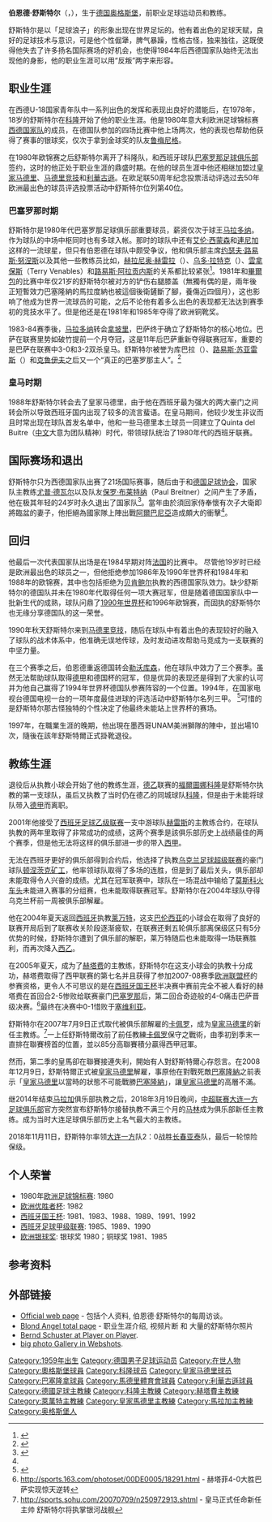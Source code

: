 {{noteTA
|T=zh-hans:贝恩德·舒斯特尔;zh-hk:伯恩德·蘇斯達;zh-tw:貝恩德·舒斯特爾;
|G1=足球
|1=zh-hans:贝恩德·舒斯特尔;zh-hk:伯恩德·蘇斯達;zh-tw:貝恩德·舒斯特爾;
|2=zh-hans:科隆福图纳; zh-hant:科隆幸運;
|3=zh-hans:艾伦·西蒙森; zh-hant:施蒙遜;
|4=zh-hans:鲁梅尼格;zh-hk:路明尼加;zh-tw:魯梅尼格;
|5=zh-hans:马德里竞技;zh-hk:馬德里體育會;zh-tw:馬德里競技;
|6=zh-hans:阿拉贡内斯;zh-hk:阿拉干尼斯;zh-tw:阿拉貢內斯;
|7=zh-hans:马拉多纳;zh-hant:馬拉度納;zh-tw:馬拉度納;zh-hk:馬勒當拿;zh-mo:馬勒當拿;
|8=zh-hans:克鲁伊夫;zh-hk:告魯夫;zh-tw:克魯伊夫;
|9=zh-hans:贝肯鲍尔; zh-hant貝肯鮑爾:;zh-hk:碧根鮑華;
|10=zh-hans:勒沃库森;zh-hk:利華古遜;zh-tw:勒沃庫森;
|11=zh-hans:顿涅茨克矿工;zh-hk:薩克達;zh-tw:頓涅茨克礦工;
|12=zh-hans:莱万特;zh-hk:利雲特;zh-tw:萊萬特;
|13=zh-hans:赫塔费;zh-hk:基達菲;zh-tw:赫塔費;
|14=zh-hans:卡佩罗;zh-hk:卡比路;zh-tw:卡佩羅;
}}
{{Football manager infobox|
|          playername =Bernd Schuster
|               image = [[File:Bernd_Schuster_(2007).JPG|200px]]|
|            fullname =Bernd Schuster
|         dateofbirth = {{birth date and age|1959|11|22}}
|         cityofbirth = [[奥格斯堡|奥格斯堡]]
|      countryofbirth = [[西德|西德]]
|         dateofdeath = 
|         cityofdeath = 
|      countryofdeath = 
|              height = 
|            nickname = ''Der blonde Engel'' (金发天使)
|            position = 中场
|         currentclub = 
|          youthyears = 1971-1976<br>1976-1978
|          youthclubs = 奥格斯堡哈马施米德FC<br>[[奥格斯堡足球俱乐部|奥格斯堡]]
|               years = 1978-1980<br>1980-1988<br>1988-1990<br>1990-1993<br>1993-1996 <br>1996-1997<br>1978-1997
|               clubs = [[科隆足球俱乐部|科隆]]<br>[[巴塞罗那足球俱乐部|巴塞罗那]]<br>[[皇家马德里|皇家马德里]]<br>[[马德里竞技|马德里竞技]]<br>[[勒沃库森足球俱乐部|利華古遜]]<br>[[UNAM美洲狮|UNAM美洲狮]]<br>'''总计'''
|         caps(goals) = {{0}}61 {{0}}(10)<br>170 {{0}}(63)<br>{{0}}62 {{0}}(13)<br>{{0}}85 {{0}}(11)<br>{{0}}59 {{0}}{{0}}(8)<br>{{0}}{{0}}9 {{0}}{{0}}(0)<br>'''446 (105)'''
|       nationalyears = 1977-1979<br>1980<br>1980-1984
|        nationalteam = [[德国国家足球队|西德]] U18<br>[[德国国家足球队|西德U21]]<br>[[德国国家足球队|德国]]
| nationalcaps(goals) = {{0}}10 {{0}}{{0}}(2)<br>{{0}}{{0}}1 {{0}}{{0}}(0)<br>{{0}}21 {{0}}{{0}}(4) 
|        manageryears = 1997-1998<br>1998-1999<br>2001-2003<br>2003-2004<br>2004-2005<br>2005-2007<br>2007-2008<br>2010-2011<br>2013-2014<br>2018
|        managerclubs = [[福爾圖娜科隆足球俱乐部|福爾圖娜科隆]]<br>[[科隆足球俱乐部|科隆]]<br>[[赫雷斯体育俱乐部|赫雷斯]]<br>[[顿涅茨克矿工|顿涅茨克矿工]]<br>[[莱万特体育联会|利雲特]]<br>[[赫塔费足球俱乐部|赫塔費]]<br>[[皇家马德里|皇家马德里]]<br>[[贝西克塔斯|贝西克塔斯]]<br>[[馬拉加足球會|馬拉加]]<br>[[大連一方|大連一方]]
}}
'''伯恩德·舒斯特尔'''（{{lang-de|Bernd Schuster}}，{{bd|1959年|11月22日}}），生于[[德国|德国]][[奥格斯堡|奥格斯堡]]，前职业足球运动员和教练。 

舒斯特尔是以「足球浪子」的形象出现在世界足坛的。他有着出色的足球天赋，良好的足球技术与意识，可是他个性倔犟，脾气暴躁，性格古怪，独来独往，这既使得他失去了许多扬名国际赛场的好机会，也使得1984年后西德国家队始终无法出现他的身影，他的职业生涯可以用“反叛”两字来形容。

==职业生涯==
在西德U-18国家青年队中一系列出色的发挥和表现出良好的潜能后，在1978年，18岁的舒斯特尔在[[科隆足球俱乐部|科隆]]开始了他的职业生涯。他是1980年意大利欧洲足球锦标赛[[德国国家足球队|西德国家队]]的成员，在德国队参加的四场比赛中他上场两次，他的表现也帮助他获得了赛事的银球奖，仅次于拿到金球奖的队友[[卡尔·海因茨·鲁梅尼格|鲁梅尼格]]。

在1980年欧锦赛之后舒斯特尔离开了科隆队，和西班牙球队[[巴塞罗那足球俱乐部|巴塞罗那足球俱乐部]]签约，这时的他正处于职业生涯的鼎盛时期。在他的球员生涯中他还相继加盟过[[皇家马德里|皇家马德里]]、[[马德里竞技|马德里竞技]]和[[勒沃库森足球俱乐部|利華古遜]]。在欧足联50周年纪念投票活动评选过去50年欧洲最出色的球员评选投票活动中舒斯特尔位列第40位。

===巴塞罗那时期===

舒斯特尔是1980年代巴塞罗那足球俱乐部重要球员，薪资仅次于球王[[马拉多纳|马拉多纳]]。作为球队的中场中枢同时也有多球入帐。那时的球队中还有[[艾伦·西蒙森|艾伦·西蒙森]]和[[加里·莱因克尔|連尼加]]这样的一流球星，但只有伯恩德在球队中颇受争议，他和俱乐部主席[[约瑟夫·路易斯·努涅斯|约瑟夫·路易斯·努涅斯]]以及其他一些教练员比如，[[赫拉尼奥·赫雷拉|赫拉尼奥·赫雷拉]]（{{lang|es|Helenio Herrera}}）、[[乌多·拉特克|乌多·拉特克]]（{{lang|de|Udo Lattek}}）、[[特里·维纳布尔斯|雲拿保斯]]（Terry Venables）和[[路易斯·阿拉贡内斯|路易斯·阿拉贡内斯]]的关系都比较紧张<ref name="a-guide-schuster">{{cite news | title = Don Bernardo, Vom Leben und Wirken des großen Exzentrikers Bernd Schuster | url = http://www.a-guide.de/redaktion/sport/schuster.htm | work = [http://a-guide.de a-guide] | publisher = postart werbemedien | date = 2004-??-?? | accessdate = 2007-05-11 | deadurl = yes | archiveurl = https://web.archive.org/web/20070927091001/http://www.a-guide.de/redaktion/sport/schuster.htm | archivedate = 2007-09-27 }}</ref>。1981年和[[毕尔巴鄂竞技|畢爾包]]的比赛中年仅21岁的舒斯特尔被对方的{{link-en|安东尼·戈伊科切亚|Andoni_Goikoetxea}}铲伤右腿膝盖（無獨有偶的是，兩年後正短暫效力巴塞隆納的馬拉度納也被這個後衛鏟斷了腳，養傷近四個月），这也影响了他成为世界一流球员的可能，之后不论他有着多么出色的表现都无法达到赛季初的竞技水平了。但是他还是在1981年和1985年夺得了欧洲铜靴奖。

1983-84赛季後，[[马拉多纳|马拉多纳]]转会[[那不勒斯足球俱乐部|拿坡里]]，巴萨终于确立了舒斯特尔的核心地位。巴萨在联赛里势如破竹提前一个月夺冠，这是11年后巴萨重新夺得联赛冠军，重要的是巴萨在联赛中3-0和3-2双杀皇马。舒斯特尔被誉为库巴拉（{{lang|es|Ladislao Kubala}}）、[[路易斯·苏亚雷斯_(西班牙足球运动员)|路易斯·苏亚雷斯]]（{{lang|es|Luis Suárez}}）和[[约翰·克鲁伊夫|克鲁伊夫]]之后又一个“真正的巴塞罗那主人”。<ref>{{Cite web |url=http://sports.sina.com.cn/g/2007-07-10/09453029585.shtml |title=曾压倒马拉多纳 气死贝肯鲍尔 |accessdate=2007-07-11 |archive-date=2016-03-04 |archive-url=https://web.archive.org/web/20160304124229/http://sports.sina.com.cn/g/2007-07-10/09453029585.shtml |dead-url=no }}</ref>

===皇马时期===

1988年舒斯特尔转会去了皇家马德里，由于他在西班牙最为强大的两大豪门之间转会所以导致西班牙国内出现了较多的流言蜚语。在皇马期间，他较少发生非议而且时常出现在球队首发名单中，他和一些马德里本土球员一同建立了Quinta del Buitre（[[中文|中文]]大意为团队精神）时代，带领球队统治了1980年代的西班牙联赛。

==国际赛场和退出==
舒斯特尔只为西德国家队出赛了21场国际赛事，随后由于和[[德國國家足球隊|德国足球协会]]，国家队主教练[[尤普·德瓦尔|尤普·德瓦尔]]以及队友[[保罗·布莱特纳|保罗·布莱特纳]]（Paul Breitner）之间产生了矛盾，他在极其年轻的24岁时永久退出了国家队<ref name="a-guide-schuster">{{cite news | title = Don Bernardo, Vom Leben und Wirken des großen Exzentrikers Bernd Schuster | url = http://www.a-guide.de/redaktion/sport/schuster.htm | work = [http://a-guide.de a-guide] | publisher = postart werbemedien | date = 2004-??-?? | accessdate = 2007-05-11 | deadurl = yes | archiveurl = https://web.archive.org/web/20070927091001/http://www.a-guide.de/redaktion/sport/schuster.htm | archivedate = 2007-09-27 }}</ref>。當年由於須回家侍奉懷有次子大衛即將臨盆的妻子，他拒絕為國家隊上陣出戰[[阿爾巴尼亞國家足球隊|阿爾巴尼亞]]造成頗大的衝擊<ref name="a-guide-schuster"/>。

==回归==
他最后一次代表国家队出场是在1984早期对阵[[法国国家足球队|法国]]的比赛中。<!-- needs re-wording as the previous paragraph suggests he retired from international football. Did he come out of retirement specifically for this match..? --> 尽管他19岁时已经是欧洲最出色的球员之一，但他拒绝参加1986年及1990年世界杯和1984年和1988年的欧锦赛，其中也包括拒绝为[[贝肯鲍尔|贝肯鲍尔]]执教的西德国家队效力。缺少舒斯特尔的德国队并未在1980年代取得任何一项大赛冠军，但是随着德国国家队中一批新生代的成熟，球队问鼎了[[1990年世界杯|1990年世界杯]]和1996年欧锦赛，而固执的舒斯特尔也无缘分享德国队的这一荣誉。

1990年秋天舒斯特尔来到[[马德里竞技|马德里竞技]]，随后在球队中有着出色的表现较好的融入了球队的战术体系中，他准确无误地传球，及时发动进攻帮助马竞成为一支联赛的中坚力量。

在三个赛季之后，伯恩德重返德国转会[[勒沃库森足球俱乐部|勒沃库森]]，他在球队中效力了三个赛季。虽然无法帮助球队取得[[德甲|德甲]]和德国杯的冠军，但是优异的表现还是得到了大家的认可并为他自己赢得了1994年世界杯德国队参赛阵容的一个位置。1994年，在国家电视台德国电视一台的一项年度最佳进球的评选活动中舒斯特尔名列三甲。 <ref name="a-guide-schuster">{{cite news | title = Don Bernardo, Vom Leben und Wirken des großen Exzentrikers Bernd Schuster | url = http://www.a-guide.de/redaktion/sport/schuster.htm | work = [http://a-guide.de a-guide] | publisher = postart werbemedien | date = 2004-??-?? | accessdate = 2007-05-11 | deadurl = yes | archiveurl = https://web.archive.org/web/20070927091001/http://www.a-guide.de/redaktion/sport/schuster.htm | archivedate = 2007-09-27 }}</ref>可惜的是舒斯特尔那古怪独特的个性决定了他最终未能站上世界杯的赛场。

1997年，在職業生涯的晚期，他出現在墨西哥UNAM美洲獅隊的陣中，並出場10次，隨後在該年舒斯特爾正式掛靴退役。

==教练生涯==
退役后从执教小球会开始了他的教练生涯，[[德乙|德乙]]联赛的[[福爾圖娜科隆足球俱乐部|福爾圖娜科隆]]是舒斯特尔执教的第一支球队，虽后又执教了当时仍在德乙的同城球队[[科隆足球俱乐部|科隆]]，但是由于未能将球队带入[[德甲|德甲]]而离职。

2001年他接受了[[西班牙足球乙级联赛|西班牙足球乙级联赛]]一支中游球队[[赫雷斯体育俱乐部|赫雷斯]]的主教练合约，在球队执教的两年里取得了非常成功的成绩，这两个赛季是該俱乐部历史上战绩最佳的两个赛季，但是他无法将这样的俱乐部进一步的带入[[西甲|西甲]]。

无法在西班牙更好的俱乐部得到合约后，他选择了执教[[乌克兰足球超级联赛|乌克兰足球超级联赛]]的豪门球队[[顿涅茨克矿工|顿涅茨克矿工]]，他率领球队取得了多场的连胜，但是到了最后关头，俱乐部却未能取得令人兴奋的成绩。尤其在冠军联赛中，球队在一场混战中输给了[[莫斯科火车头足球俱乐部|莫斯科火车头]]未能进入赛事的分组赛，也未能取得联赛冠军。舒斯特尔在2004年球队夺得乌克兰杯前一周被俱乐部解雇。

他在2004年夏天返回[[西班牙|西班牙]]执教[[莱万特体育联会|莱万特]]，这支[[巴伦西亚足球俱乐部|巴伦西亚]]的小球会在取得了良好的联赛开局后到了联赛收关阶段逐渐疲软，在联赛还剩五轮俱乐部离保级区只有5分优势的时候，舒斯特尔遭到了俱乐部的解职，莱万特随后也未能取得一场联赛胜利，而再次降入[[西班牙足球乙级联赛|西乙]]。

在2005年夏天，成为了[[赫塔费足球俱乐部|赫塔费]]的主教练，舒斯特尔在这支小球会的执教十分成功，赫塔费取得了西甲联赛的第七名并且获得了参加2007-08赛季[[欧洲联盟杯|欧洲联盟杯]]的参赛资格，更令人不可思议的是在[[西班牙国王杯|西班牙国王杯]]半决赛中赛前完全不被人看好的赫塔费在首回合2-5惨败给联赛豪门[[巴塞罗那足球俱乐部|巴塞罗那]]后，第二回合奇迹般的4-0痛击巴萨晋级决赛。<ref>http://sports.163.com/photoset/00DE0005/18291.html {{Wayback|url=http://sports.163.com/photoset/00DE0005/18291.html |date=20160305022250 }} - 赫塔菲4-0大胜巴萨实现惊天逆转</ref>最终在决赛中0-1惜败于[[塞维利亚足球俱乐部|塞维利亚]]。

舒斯特尔在2007年7月9日正式取代被俱乐部解雇的[[法比奥·卡佩罗|卡佩罗]]，成为[[皇家马德里|皇家马德里]]的新任主教练。<ref>http://sports.sohu.com/20070709/n250972913.shtml {{Wayback|url=http://sports.sohu.com/20070709/n250972913.shtml |date=20180920084224 }} - 皇马正式任命新任主帅 舒斯特尔将执掌银河战舰</ref>一上任舒斯特爾改前了前任教練[[法比奥·卡佩罗|卡佩罗]]保守之戰術，由季初到季末一直排在聯賽榜首的位置，並以85分高聯賽積分贏得西甲冠軍。

然而，第二季的皇馬卻在聯賽接連失利，開始有人對舒斯特爾心存怨言。在2008年12月9日，舒斯特爾正式被[[皇家马德里|皇家马德里]]解雇，事原他在對戰死敵[[巴塞隆納|巴塞隆納]]之前表示「[[皇家马德里|皇家马德里]]以當時的狀態不可能戰勝[[巴塞隆納|巴塞隆納]]」，讓[[皇家马德里|皇家马德里]]的高層不滿。

继2014年结束[[马拉加|马拉加]]俱乐部执教之后，2018年3月19日晚间，[[中超联赛|中超联赛]][[大连一方足球俱乐部|大连一方足球俱乐部]]官方突然宣布舒斯特尔接替执教不满三个月的[[马林|马林]]成为俱乐部新任主教练。成为当时大连足球俱乐部历史上名气最大的主教练。

2018年11月11日，舒斯特尔率领[[大连人职业足球俱乐部|大连一方]]队2：0战胜[[长春亚泰|长春亚泰]]队，最后一轮惊险保级。

==个人荣誉==
* 1980年[[欧洲足球锦标赛|欧洲足球锦标赛]]: 1980 
* [[欧洲优胜者杯|欧洲优胜者杯]]: 1982
* [[西班牙国王杯|西班牙国王杯]]: 1981、1983、1988、1989、1991、1992
* [[西班牙足球甲级联赛|西班牙足球甲级联赛]]: 1985、1989、1990
* [[世界杯足球赛|欧洲银球奖]]: 银球奖 1980；铜球奖 1981、1985

==参考资料==
{{Reflist}}

==外部链接==
*[https://web.archive.org/web/20081102195434/http://www.berndschuster.com/ Official web page] - 包括个人资料, 伯恩德·舒斯特尔的每周访谈。
*[http://www.angelfire.com/or/berndschuster/ Blond Angel total page]{{Wayback|url=http://www.angelfire.com/or/berndschuster/ |date=20070714094425 }} - 职业生涯介绍, 视频片断 和 大量的舒斯特尔照片
*[http://playeronplayer.ning.com/profile?Bernd%20Schuster Bernd Schuster at Player on Player]{{dead link|date=2018年1月 |bot=InternetArchiveBot |fix-attempted=yes }}.
* [http://community.webshots.com/user/bernd8schuster big photo Gallery in Webshots]{{Wayback|url=http://community.webshots.com/user/bernd8schuster |date=20071024172926 }}.

{{start box}} 
{{succession box|3=[[科隆足球俱乐部|科隆]]主教练|1=[[洛伦兹-巩特尔·科茨内尔|洛伦兹-巩特尔·科茨内尔]] |2=[[埃瓦德·利宁|埃瓦德·利宁]]|4=1998-99年}}
{{succession box|3=[[莱万特体育联会|莱万特]]主教练|1=[[曼努埃尔·普雷西亚多|曼努埃尔·普雷西亚多]] |2=[[胡安·拉蒙·洛佩斯·卡罗|洛佩斯·卡罗]]|4=2004-05年}}
{{succession box|3=[[赫塔费足球俱乐部|赫塔费]]主教练|1=[[恩里克·桑切斯·弗洛雷斯|恩里克·桑切斯·弗洛雷斯]] |2=[[米歇尔·劳德鲁普|米歇尔·劳德鲁普]]|4=2005-07年}}
{{succession box|3=[[皇家马德里|皇家马德里]]主教练|1=[[法比奥·卡佩罗|卡比路]] |2=[[桑迪·拉莫斯|桑迪·拉莫斯]]|4=2007-08年}}
{{end box}}

{{1980年欧洲足球锦标赛西德参赛名单}}
{{2018年中超分类名单大连一方}}

{{DEFAULTSORT:Schuster, Bernd}}
[[Category:1959年出生|Category:1959年出生]]
[[Category:德国男子足球运动员|Category:德国男子足球运动员]]
[[Category:在世人物|Category:在世人物]]
[[Category:奧格斯堡球員|Category:奧格斯堡球員]]
[[Category:科隆球员|Category:科隆球员]]
[[Category:皇家马德里球员|Category:皇家马德里球员]]
[[Category:巴塞隆拿球員|Category:巴塞隆拿球員]]
[[Category:馬德里體育會球員|Category:馬德里體育會球員]]
[[Category:利華古遜球員|Category:利華古遜球員]]
[[Category:德國足球主教練|Category:德國足球主教練]]
[[Category:科隆主教練|Category:科隆主教練]]
[[Category:赫塔費主教練|Category:赫塔費主教練]]
[[Category:萊萬特主教練|Category:萊萬特主教練]]
[[Category:皇家馬德里主教練|Category:皇家馬德里主教練]]
[[Category:馬拉加主教練|Category:馬拉加主教練]]
[[Category:奥格斯堡人|Category:奥格斯堡人]]